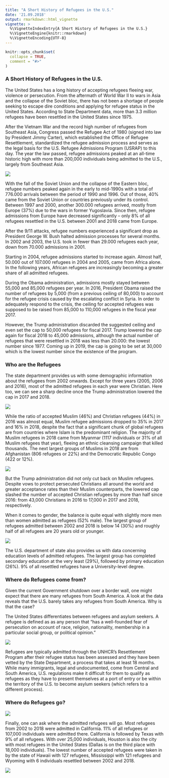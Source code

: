 ```yaml
---
title: "A Short History of Refugees in the U.S."
date: '21.09.2018'
output: rmarkdown::html_vignette
vignette: >
  %\VignetteIndexEntry{A Short History of Refugees in the U.S.}
  %\VignetteEngine{knitr::rmarkdown}
  %\VignetteEncoding{UTF-8}
---
```


```r
knitr::opts_chunk$set(
  collapse = TRUE,
  comment = "#>"
)
```

### A Short History of Refugees in the U.S.

The United States has a long history of accepting refugees fleeing war,
violence or persecution. From the aftermath of World War II to wars in
Asia and the collapse of the Soviet bloc, there has not been a shortage
of people seeking to escape dire conditions and applying for refugee
status in the United States. According to State Department data, more
than 3.3 million refugees have been resettled in the United States since
1975.

After the Vietnam War and the record high number of refugees from
Southeast Asia, Congress passed the Refugee Act of 1980 (signed into law
by President Jimmy Carter), which established the Office of Refugee
Resettlement, standardized the refugee admission process and serves as
the legal basis for the U.S. Refugee Admissions Program (USRAP) to this
day. The year the law passed, refugee admissions peaked at an all-time
historic high with more than 200,000 individuals being admitted to the
U.S., largely from Southeast Asia.

![](images/refugee75.png)

With the fall of the Soviet Union and the collapse of the Eastern bloc,
refugee numbers peaked again in the early to mid-1990s with a total of
776.000 arrivals between the period of 1990 and 1996. Out of those, 40%
came from the Soviet Union or countries previously under its control.
Between 1997 and 2000, another 300.000 refugees arrived, mostly from
Europe (37%) due to the wars in former Yugoslavia. Since then, refugee
admissions from Europe have decreased significantly – only 8% of all
refugees resettled in the U.S. between 2001 and 2018 came from Europe.

After the 9/11 attacks, refugee numbers experienced a significant drop
as President George W. Bush halted admission processes for several
months. In 2002 and 2003, the U.S. took in fewer than 29.000 refugees
each year, down from 70.000 admissions in 2001.

Starting in 2004, refugee admissions started to increase again. Almost
half, 50.000 out of 107.000 refugees in 2004 and 2005, came from Africa
alone. In the following years, African refugees are increasingly
becoming a greater share of all admitted refugees.

During the Obama administration, admissions mostly stayed between 55,000
and 85,000 refugees per year. In 2016, President Obama raised the number
of refugees by 5,000 (from a previous ceiling of 80,000) to account for
the refugee crisis caused by the escalating conflict in Syria. In order
to adequately respond to the crisis, the ceiling for accepted refugees
was supposed to be raised from 85,000 to 110,000 refugees in the fiscal
year 2017.

However, the Trump administration discarded the suggested ceiling and
even set the cap to 50,000 refugees for fiscal 2017. Trump lowered the
cap again for fiscal 2018 to 45,000 admissions, although the actual
number of refugees that were resettled in 2018 was less than 20.000: the
lowest number since 1977. Coming up in 2019, the cap is going to be set
at 30,000 which is the lowest number since the existence of the program.

### Who are the Refugees

The state department provides us with some demographic information about
the refugees from 2002 onwards. Except for three years (2005, 2006 and
2016), most of the admitted refugees in each year were Christian. Here
too, we can see a sharp decline once the Trump administration lowered
the cap in 2017 and 2018.

![](images/gg_relig.png)

While the ratio of accepted Muslim (46%) and Christian refugees (44%) in
2016 was almost equal, Muslim refugee admissions dropped to 35% in 2017
and 16% in 2018, despite the fact that a significant chunk of global
refugees are from countries where Islam is the predominant religion. The
majority of Muslim refugees in 2018 came from Myanmar (1117 individuals
or 31% of all Muslim refugees that year), fleeing an ethnic cleansing
campaign that killed thousands. The next largest groups of Muslims in
2018 are from Afghanistan (806 refugees or 22%) and the Democratic
Republic Congo (422 or
12%).

<img src="impakter_files/figure-gfm/unnamed-chunk-2-1.png" style="display: block; margin: auto;" />

But the Trump administration did not only cut back on Muslim refugees.
Despite vows to protect persecuted Christians all around the world and
greater acceptance rates than their Muslim counterparts, the lowered cap
slashed the number of accepted Christian refugees by more than half
since 2016: from 43,000 Christians in 2016 to 17,000 in 2017 and 2018,
respectively.

When it comes to gender, the balance is quite equal with slightly more
men than women admitted as refugees (52% male). The largest group of
refugees admitted between 2002 and 2018 is below 14 (30%) and roughly
half of all refugees are 20 years old or
younger.

<img src="impakter_files/figure-gfm/unnamed-chunk-3-1.png" style="display: block; margin: auto;" />

The U.S. department of state also provides us with data concerning
education levels of admitted refugees. The largest group has completed
secondary education at the very least (29%), followed by primary
education (26%). 9% of all resettled refugees have a University-level
degree.

### Where do Refugees come from?

Given the current Government shutdown over a border wall, one might
expect that there are many refugees from South America. A look at the
data reveals that the U.S. barely takes any refugees from South America.
Why is that the case?

The United States differentiates between refugees and asylum seekers. A
refugee is defined as as any person that “has a well-founded fear of
persecution on account of race, religion, nationality, membership in a
particular social group, or political opinion.”

![](images/refugee_total_map.png)

Refugees are typically admitted through the UNHCR’s Resettlement Program
after their refugee status has been assessed and they have been vetted
by the State Department, a process that takes at least 18 months. While
many immigrants, legal and undocumented, come from Central and South
America, U.S. regulations make it difficult for them to qualify as
refugees as they have to present themselves at a port of entry or be
within the territory of the U.S. to become asylum seekers (which refers
to a different process).

### Where do Refugees go?

![](images/state_total.png)

Finally, one can ask where the admitted refugees will go. Most refugees
from 2002 to 2018 were admitted in California. 11% of all refugees or
107,000 individuals were admitted there. California is followed by Texas
with 9% of all refugees. With over 25,000 individuals, Houston is also
the city with most refugees in the United States (Dallas is on the third
place with 18,000 individuals). The lowest number of accepted refugees
were taken in by the state of Hawaii with 127 refugees, Mississippi with
121 refugees and Wyoming with 6 individuals resettled between 2002 and
2018.

![](images/city_stats.png)
